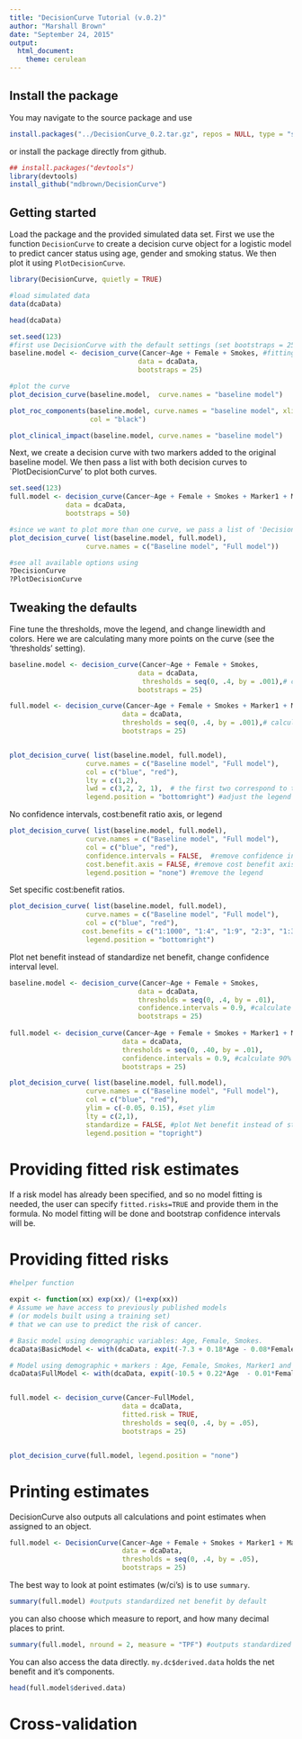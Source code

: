 ```yaml
---
title: "DecisionCurve Tutorial (v.0.2)"
author: "Marshall Brown"
date: "September 24, 2015"
output: 
  html_document: 
    theme: cerulean
---
```


## Install the package 

You may navigate to the source package and use 


```r
install.packages("../DecisionCurve_0.2.tar.gz", repos = NULL, type = "source")
```

 or install the package directly from github. 
 
```r
## install.packages("devtools")
library(devtools)
install_github("mdbrown/DecisionCurve")
```

## Getting started 

Load the package and the provided simulated data set.  First we use the function `DecisionCurve` to create a decision curve object for a logistic model to predict cancer status using age, gender and smoking status. We then plot it using `PlotDecisionCurve`. 

```r
library(DecisionCurve, quietly = TRUE)

#load simulated data 
data(dcaData)

head(dcaData)

set.seed(123)
#first use DecisionCurve with the default settings (set bootstraps = 25 here to reduce computation time). 
baseline.model <- decision_curve(Cancer~Age + Female + Smokes, #fitting a logistic model
                                data = dcaData, 
                                bootstraps = 25)

#plot the curve
plot_decision_curve(baseline.model,  curve.names = "baseline model")

plot_roc_components(baseline.model, curve.names = "baseline model", xlim = c(0, .4), 
                    col = "black")

plot_clinical_impact(baseline.model, curve.names = "baseline model")

```

Next, we create a decision curve with two markers added to the original baseline model. We then pass a list with both decision curves to `PlotDecisionCurve' to plot both curves. 

```r
set.seed(123)
full.model <- decision_curve(Cancer~Age + Female + Smokes + Marker1 + Marker2,
              data = dcaData, 
              bootstraps = 50)

#since we want to plot more than one curve, we pass a list of 'DecisionCurve' objects to the plot
plot_decision_curve( list(baseline.model, full.model), 
                   curve.names = c("Baseline model", "Full model")) 

#see all available options using 
?DecisionCurve
?PlotDecisionCurve
```

## Tweaking the defaults 

Fine tune the thresholds, move the legend, and change linewidth and colors. Here we are calculating many more points on the curve (see the 'thresholds' setting).
```r

baseline.model <- decision_curve(Cancer~Age + Female + Smokes,
                                data = dcaData, 
                                 thresholds = seq(0, .4, by = .001),# calculate thresholds from 0-0.4 at every 0.001 increment. 
                                bootstraps = 25)

full.model <- decision_curve(Cancer~Age + Female + Smokes + Marker1 + Marker2,
                            data = dcaData, 
                            thresholds = seq(0, .4, by = .001),# calculate thresholds from 0-0.4 at every 0.001 increment. 
                            bootstraps = 25)


plot_decision_curve( list(baseline.model, full.model), 
                   curve.names = c("Baseline model", "Full model"),
                   col = c("blue", "red"), 
                   lty = c(1,2), 
                   lwd = c(3,2, 2, 1),  # the first two correspond to the decision curves, then 'all' and then 'none' 
                   legend.position = "bottomright") #adjust the legend position

```

No confidence intervals, cost:benefit ratio axis, or legend

```r
plot_decision_curve( list(baseline.model, full.model), 
                   curve.names = c("Baseline model", "Full model"),
                   col = c("blue", "red"), 
                   confidence.intervals = FALSE,  #remove confidence intervals
                   cost.benefit.axis = FALSE, #remove cost benefit axis
                   legend.position = "none") #remove the legend 

```

 Set specific cost:benefit ratios. 

```r
plot_decision_curve( list(baseline.model, full.model), 
                   curve.names = c("Baseline model", "Full model"),
                   col = c("blue", "red"), 
                  cost.benefits = c("1:1000", "1:4", "1:9", "2:3", "1:3"),  #set specific cost benefits
                   legend.position = "bottomright") 

```

Plot net benefit instead of standardize net benefit, change confidence interval level.

```r

baseline.model <- decision_curve(Cancer~Age + Female + Smokes,
                                data = dcaData, 
                                thresholds = seq(0, .4, by = .01),
                                confidence.intervals = 0.9, #calculate 90% confidence intervals
                                bootstraps = 25)
 
full.model <- decision_curve(Cancer~Age + Female + Smokes + Marker1 + Marker2,
                            data = dcaData, 
                            thresholds = seq(0, .40, by = .01),
                            confidence.intervals = 0.9, #calculate 90% confidence intervals
                            bootstraps = 25)

plot_decision_curve( list(baseline.model, full.model), 
                   curve.names = c("Baseline model", "Full model"),
                   col = c("blue", "red"), 
                   ylim = c(-0.05, 0.15), #set ylim
                   lty = c(2,1), 
                   standardize = FALSE, #plot Net benefit instead of standardized net benefit
                   legend.position = "topright") 

```


# Providing fitted risk estimates 

If a risk model has already been specified, and so no model fitting is needed, the user can specify `fitted.risks=TRUE` and provide them in the formula. No model fitting will be done and bootstrap confidence intervals will be. 


# Providing fitted risks



```r

#helper function

expit <- function(xx) exp(xx)/ (1+exp(xx))
# Assume we have access to previously published models 
# (or models built using a training set)
# that we can use to predict the risk of cancer. 

# Basic model using demographic variables: Age, Female, Smokes. 
dcaData$BasicModel <- with(dcaData, expit(-7.3 + 0.18*Age - 0.08*Female + 0.80*Smokes ) )

# Model using demographic + markers : Age, Female, Smokes, Marker1 and Marker2. 
dcaData$FullModel <- with(dcaData, expit(-10.5 + 0.22*Age  - 0.01*Female + 0.91*Smokes + 2.03*Marker1 - 1.56*Marker2))


full.model <- decision_curve(Cancer~FullModel,
                            data = dcaData,
                            fitted.risk = TRUE, 
                            thresholds = seq(0, .4, by = .05),
                            bootstraps = 25) 


plot_decision_curve(full.model, legend.position = "none")

```



# Printing estimates 

DecisionCurve also outputs all calculations and point estimates when assigned to an object. 

```r
full.model <- DecisionCurve(Cancer~Age + Female + Smokes + Marker1 + Marker2,
                            data = dcaData, 
                            thresholds = seq(0, .4, by = .05),
                            bootstraps = 25) 
```

The best way to look at point estimates (w/ci's) is to use `summary`. 

```r
summary(full.model) #outputs standardized net benefit by default
```

you can also choose which measure to report, and how many decimal places to print. 

```r
summary(full.model, nround = 2, measure = "TPF") #outputs standardized net benefit by default
```



You can also access the data directly. `my.dc$derived.data` holds the net benefit and it's components. 

```r
head(full.model$derived.data)
```



# Cross-validation 




